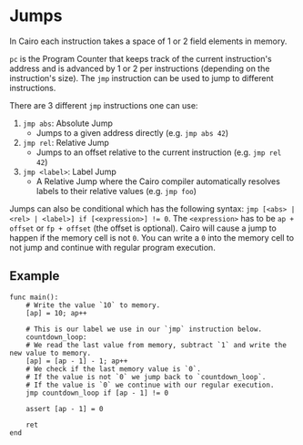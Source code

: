 # Jumps

In Cairo each instruction takes a space of 1 or 2 field elements in memory.

`pc` is the Program Counter that keeps track of the current instruction's address and is advanced by 1 or 2 per instructions (depending on the instruction's size). The `jmp` instruction can be used to jump to different instructions.

There are 3 different `jmp` instructions one can use:

1. `jmp abs`: Absolute Jump
   - Jumps to a given address directly (e.g. `jmp abs 42`)
2. `jmp rel`: Relative Jump
   - Jumps to an offset relative to the current instruction (e.g. `jmp rel 42`)
3. `jmp <label>`: Label Jump
   - A Relative Jump where the Cairo compiler automatically resolves labels to their relative values (e.g. `jmp foo`)

Jumps can also be conditional which has the following syntax: `jmp [<abs> | <rel> | <label>] if [<expression>] != 0`. The `<expression>` has to be `ap + offset` or `fp + offset` (the offset is optional). Cairo will cause a jump to happen if the memory cell is not `0`. You can write a `0` into the memory cell to not jump and continue with regular program execution.

## Example

```cairo
func main():
    # Write the value `10` to memory.
    [ap] = 10; ap++

    # This is our label we use in our `jmp` instruction below.
    countdown_loop:
    # We read the last value from memory, subtract `1` and write the new value to memory.
    [ap] = [ap - 1] - 1; ap++
    # We check if the last memory value is `0`.
    # If the value is not `0` we jump back to `countdown_loop`.
    # If the value is `0` we continue with our regular execution.
    jmp countdown_loop if [ap - 1] != 0

    assert [ap - 1] = 0

    ret
end
```
